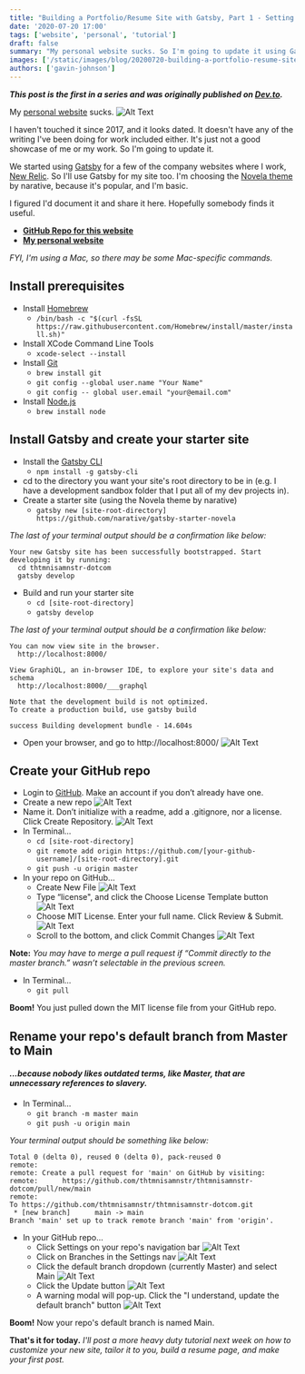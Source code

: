 ```yaml
---
title: "Building a Portfolio/Resume Site with Gatsby, Part 1 - Setting up your environment and creating a local, themed site"
date: '2020-07-20 17:00'
tags: ['website', 'personal', 'tutorial']
draft: false
summary: "My personal website sucks. So I'm going to update it using Gatsby."
images: ['/static/images/blog/20200720-building-a-portfolio-resume-site-with-gatsby-part-1/devcommunity-logo.png']
authors: ['gavin-johnson']
---
```


***This post is the first in a series and was originally published on [Dev.to](https://dev.to/thtmnisamnstr/building-a-portfolio-resume-site-with-gatsby-part-1-setting-up-your-environment-and-creating-a-local-themed-site-aho).***
<br />

My [personal website](https://thtmnisamnstr.com) sucks.
![Alt Text](/static/images/blog/20200720-building-a-portfolio-resume-site-with-gatsby-part-1/7vq44fvx5kehvo54rkol.png)

I haven't touched it since 2017, and it looks dated. It doesn't have any of the writing I've been doing for work included either. It's just not a good showcase of me or my work. So I'm going to update it.

We started using [Gatsby](https://www.gatsbyjs.org) for a few of the company websites where I work, [New Relic](https://newrelic.com). So I'll use Gatsby for my site too. I'm choosing the [Novela theme](https://github.com/narative/gatsby-theme-novela) by narative, because it's popular, and I'm basic.

I figured I'd document it and share it here. Hopefully somebody finds it useful.

* **[GitHub Repo for this website](https://github.com/thtmnisamnstr/thtmnisamnstr-dotcom)**
* **[My personal website](https://thtmnisamnstr.com)**

*FYI, I'm using a Mac, so there may be some Mac-specific commands.*

## Install prerequisites
* Install [Homebrew](https://brew.sh/)
  * `/bin/bash -c "$(curl -fsSL https://raw.githubusercontent.com/Homebrew/install/master/install.sh)"`
* Install XCode Command Line Tools
  * `xcode-select --install`
* Install [Git](https://git-scm.com/)
  * `brew install git`
  * `git config --global user.name "Your Name"`
  * `git config -- global user.email "your@email.com"`
* Install [Node.js](https://nodejs.org/)
  * `brew install node`

## Install Gatsby and create your starter site
* Install the [Gatsby CLI](https://www.gatsbyjs.org/docs/gatsby-cli/)
  * `npm install -g gatsby-cli`
* cd to the directory you want your site's root directory to be in (e.g. I have a development sandbox folder that I put all of my dev projects in).
* Create a starter site (using the Novela theme by narative)
  * `gatsby new [site-root-directory] https://github.com/narative/gatsby-starter-novela`

*The last of your terminal output should be a confirmation like below:*

```
Your new Gatsby site has been successfully bootstrapped. Start developing it by running:
  cd thtmnisamnstr-dotcom
  gatsby develop
```

* Build and run your starter site
  * `cd [site-root-directory]`
  * `gatsby develop`

*The last of your terminal output should be a confirmation like below:*

```
You can now view site in the browser.
  http://localhost:8000/

View GraphiQL, an in-browser IDE, to explore your site's data and schema⠀
  http://localhost:8000/___graphql⠀

Note that the development build is not optimized.
To create a production build, use gatsby build

success Building development bundle - 14.604s
```

* Open your browser, and go to http://localhost:8000/
![Alt Text](/static/images/blog/20200720-building-a-portfolio-resume-site-with-gatsby-part-1/qqtee18odssoewhzmxpu.png)

## Create your GitHub repo
* Login to [GitHub](https://github.com). Make an account if you don’t already have one.
* Create a new repo
![Alt Text](/static/images/blog/20200720-building-a-portfolio-resume-site-with-gatsby-part-1/3suf2ia4nintz57znb6c.png)
* Name it. Don’t initialize with a readme, add a .gitignore, nor a license. Click Create Repository.
![Alt Text](/static/images/blog/20200720-building-a-portfolio-resume-site-with-gatsby-part-1/r4bo0jfdgmn5jmtpy385.png)
* In Terminal...
  * `cd [site-root-directory]`
  * `git remote add origin https://github.com/[your-github-username]/[site-root-directory].git`
  * `git push -u origin master`
* In your repo on GitHub...
  * Create New File
![Alt Text](/static/images/blog/20200720-building-a-portfolio-resume-site-with-gatsby-part-1/kupwzofa5s42pre9b6by.png)
  * Type “license", and click the Choose License Template button
![Alt Text](/static/images/blog/20200720-building-a-portfolio-resume-site-with-gatsby-part-1/qsqhkr3n0h39nmbw8mnp.png)
  * Choose MIT License. Enter your full name. Click Review & Submit.
![Alt Text](/static/images/blog/20200720-building-a-portfolio-resume-site-with-gatsby-part-1/i1jzqmivjo9uaef7dwdh.png)
  * Scroll to the bottom, and click Commit Changes
![Alt Text](/static/images/blog/20200720-building-a-portfolio-resume-site-with-gatsby-part-1/itm7a8moehzi58q09qj1.png)

**Note:** *You may have to merge a pull request if “Commit directly to the master branch.” wasn’t selectable in the previous screen.*

* In Terminal...
  * `git pull`

**Boom!**
You just pulled down the MIT license file from your GitHub repo.

## Rename your repo's default branch from Master to Main
#### *...because nobody likes outdated terms, like Master, that are unnecessary references to slavery.*
* In Terminal...
  * `git branch -m master main`
  * `git push -u origin main`

*Your terminal output should be something like below:*

```
Total 0 (delta 0), reused 0 (delta 0), pack-reused 0
remote: 
remote: Create a pull request for 'main' on GitHub by visiting:
remote:      https://github.com/thtmnisamnstr/thtmnisamnstr-dotcom/pull/new/main
remote: 
To https://github.com/thtmnisamnstr/thtmnisamnstr-dotcom.git
 * [new branch]      main -> main
Branch 'main' set up to track remote branch 'main' from 'origin'.
```

* In your GitHub repo...
  * Click Settings on your repo's navigation bar
![Alt Text](/static/images/blog/20200720-building-a-portfolio-resume-site-with-gatsby-part-1/klqh120pdq2x1p2bagga.png)
  * Click on Branches in the Settings nav
![Alt Text](/static/images/blog/20200720-building-a-portfolio-resume-site-with-gatsby-part-1/xa2mirvatku9wna7ln2e.png)
  * Click the default branch dropdown (currently Master) and select Main
![Alt Text](/static/images/blog/20200720-building-a-portfolio-resume-site-with-gatsby-part-1/jgoftnplyfdl765g2tlc.png)
  * Click the Update button
![Alt Text](/static/images/blog/20200720-building-a-portfolio-resume-site-with-gatsby-part-1/bzsdp1nics2fciynedcd.png)
  * A warning modal will pop-up. Click the "I understand, update the default branch" button
![Alt Text](/static/images/blog/20200720-building-a-portfolio-resume-site-with-gatsby-part-1/alz90bm21kdfxfn7x29o.png)

**Boom!**
Now your repo's default branch is named Main.

**That's it for today.**
*I'll post a more heavy duty tutorial next week on how to customize your new site, tailor it to you, build a resume page, and make your first post.*
